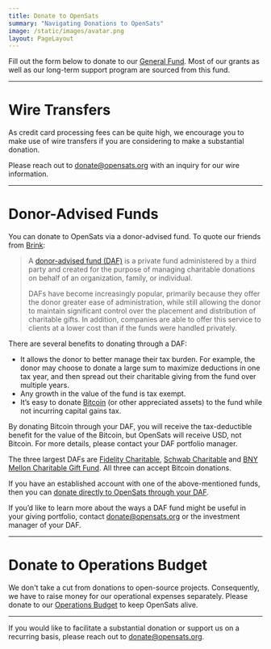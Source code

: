```yaml
---
title: Donate to OpenSats
summary: "Navigating Donations to OpenSats"
image: /static/images/avatar.png
layout: PageLayout
---
```


Fill out the form below to donate to our [General Fund][gf]. Most of our grants
as well as our long-term support program are sourced from this fund.

<DonateToGeneralFundForm/>

---

# Wire Transfers

As credit card processing fees can be quite high, we encourage you to make use
of wire transfers if you are considering to make a substantial donation.

Please reach out to donate@opensats.org with an inquiry for our wire information.

---

# Donor-Advised Funds

You can donate to OpenSats via a donor-advised fund. To quote our friends from [Brink][brink]:

> A [donor-advised fund (DAF)][daf] is a private fund administered by a third party and
> created for the purpose of managing charitable donations on behalf of an
> organization, family, or individual.
>
> DAFs have become increasingly popular, primarily because they offer the donor
> greater ease of administration, while still allowing the donor to maintain
> significant control over the placement and distribution of charitable gifts. In
> addition, companies are able to offer this service to clients at a lower cost
> than if the funds were handled privately.

There are several benefits to donating through a DAF:
- It allows the donor to better manage their tax burden. For example, the donor may choose to donate a large sum to maximize deductions in one tax year, and then spread out their charitable giving from the fund over multiple years.
- Any growth in the value of the fund is tax exempt.
- It’s easy to donate [Bitcoin][daf-btc] (or other appreciated assets) to the fund while not incurring capital gains tax.

By donating Bitcoin through your DAF, you will receive the tax-deductible
benefit for the value of the Bitcoin, but OpenSats will receive USD, not
Bitcoin. For more details, please contact your DAF portfolio manager.

The three largest DAFs are  [Fidelity
Charitable](https://www.fidelitycharitable.org/),  [Schwab
Charitable](https://www.schwabcharitable.org/)  and  [BNY Mellon Charitable Gift
Fund](https://bnymelloncharitablegiftfund.org/bnym/). All three can accept
Bitcoin donations.

If you have an established account with one of the above-mentioned funds, then
you can  [donate directly to OpenSats through your DAF][daf-direct].

If you’d like to learn more about the ways a DAF fund might be useful in your
giving portfolio, contact donate@opensats.org or the investment manager of your
DAF.

---

# Donate to Operations Budget

We don't take a cut from donations to open-source projects. Consequently, we
have to raise money for our operational expenses separately. Please donate to
our [Operations Budget][ob] to keep OpenSats alive.

<center>
<DonateToOperationsButton/>
</center>

---

If you would like to facilitate a substantial donation or support us on a
recurring basis, please reach out to donate@opensats.org.

[gf]: /projects/general_fund
[ob]: /projects/opensats_operations_budget
[daf]: https://www.investopedia.com/terms/d/donoradvisedfund.asp
[daf-btc]: https://www.fidelitycharitable.org/giving-account/what-you-can-donate/donating-bitcoin-to-charity.html
[daf-direct]: https://www.dafdirect.org/DAFDirect/daflink?_dafdirect_settings=ODUyNzIyMjQ5XzIxMTFfMjU4NjM2NDMtZGUxYS00Yjc1LTk4NGEtM2U0MTg5ZjZjZmEz&designatedText=&amountValue=
[brink]: https://brink.dev/blog/2021/03/26/donate-bitcoin/#donate-bitcoin-directly-to-brink
